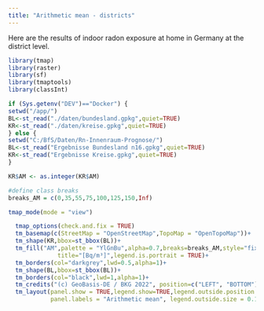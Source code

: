 ```yaml
---
title: "Arithmetic mean - districts"
---
```


Here are the results of indoor radon exposure at home in Germany at the district level. 


```r
library(tmap)
library(raster)
library(sf)
library(tmaptools)
library(classInt)

if (Sys.getenv("DEV")=="Docker") { 
setwd("/app/")
BL<-st_read("./daten/bundesland.gpkg",quiet=TRUE)
KR<-st_read("./daten/kreise.gpkg",quiet=TRUE) 
} else { 
setwd("C:/BfS/Daten/Rn-Innenraum-Prognose/")
BL<-st_read("Ergebnisse Bundesland n16.gpkg",quiet=TRUE)
KR<-st_read("Ergebnisse Kreise.gpkg",quiet=TRUE)
}

KR$AM <- as.integer(KR$AM)  

#define class breaks
breaks_AM = c(0,35,55,75,100,125,150,Inf)

tmap_mode(mode = "view")

  tmap_options(check.and.fix = TRUE)
  tm_basemap(c(StreetMap = "OpenStreetMap",TopoMap = "OpenTopoMap"))+
  tm_shape(KR,bbox=st_bbox(BL))+
  tm_fill("AM",palette = "YlGnBu",alpha=0.7,breaks=breaks_AM,style="fixed",
              title="[Bq/m³]",legend.is.portrait = TRUE)+
  tm_borders(col="darkgrey",lwd=0.5,alpha=1)+
  tm_shape(BL,bbox=st_bbox(BL))+
  tm_borders(col="black",lwd=1,alpha=1)+
  tm_credits("(c) GeoBasis-DE / BKG 2022", position=c("LEFT", "BOTTOM"))+
  tm_layout(panel.show = TRUE,legend.show=TRUE,legend.outside.position = "right",legend.outside = TRUE,
            panel.labels = "Arithmetic mean", legend.outside.size = 0.1,panel.label.size = 1)

```

